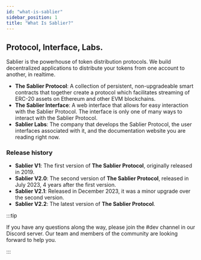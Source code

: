 ```yaml
---
id: "what-is-sablier"
sidebar_position: 1
title: "What Is Sablier?"
---
```



## Protocol, Interface, Labs.

Sablier is the powerhouse of token distribution protocols. We build decentralized applications to distribute your tokens
from one account to another, in realtime.

- **The Sablier Protocol**: A collection of persistent, non-upgradeable smart contracts that together create a protocol
  which facilitates streaming of ERC-20 assets on Ethereum and other EVM blockchains.
- **The Sablier Interface**: A web interface that allows for easy interaction with the Sablier Protocol. The interface
  is only one of many ways to interact with the Sablier Protocol.
- **Sablier Labs**: The company that develops the Sablier Protocol, the user interfaces associated with it, and the
  documentation website you are reading right now.

### Release history

- **Sablier V1**: The first version of **The Sablier Protocol**, originally released in 2019.
- **Sablier V2.0**: The second version of **The Sablier Protocol**, released in July 2023, 4 years after the first
  version.
- **Sablier V2.1**: Released in December 2023, it was a minor upgrade over the second version.
- **Sablier V2.2**: The latest version of **The Sablier Protocol**.

:::tip

If you have any questions along the way, please join the #dev channel in our <Link href={links.discord}>Discord
server</Link>. Our team and members of the community are looking forward to help you.‌

:::
